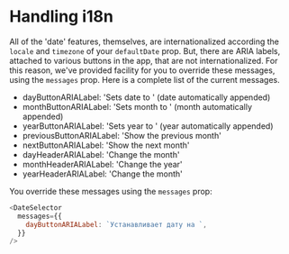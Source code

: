 
<Meta title="Custom Messages" />

# Handling i18n

All of the 'date' features, themselves, are internationalized according the `locale` and `timezone` of your `defaultDate` prop. But, there are ARIA labels, attached to various buttons in the app, that are not internationalized. For this reason, we've provided facility for you to override these messages, using the `messages` prop. Here is a complete list of the current messages.

- dayButtonARIALabel: 'Sets date to ' (date automatically appended)
- monthButtonARIALabel: 'Sets month to ' (month automatically appended)
- yearButtonARIALabel: 'Sets year to ' (year automatically appended)
- previousButtonARIALabel: 'Show the previous month'
- nextButtonARIALabel: 'Show the next month'
- dayHeaderARIALabel: 'Change the month'
- monthHeaderARIALabel: 'Change the year'
- yearHeaderARIALabel: 'Change the month'

You override these messages using the `messages` prop:

```js
<DateSelector
  messages={{
    dayButtonARIALabel: `Устанавливает дату на `,
  }}
/>
```
